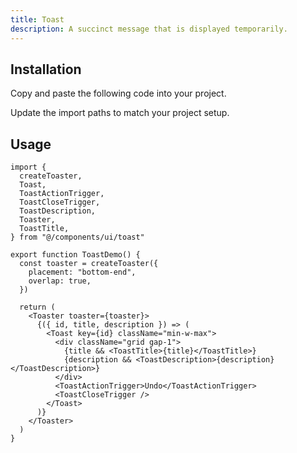 ```yaml
---
title: Toast
description: A succinct message that is displayed temporarily.
---
```


<ComponentPreview name="toast" />

## Installation

<ComponentInstall>

<Fragment slot="manual">

<Steps>

<Step>Copy and paste the following code into your project.</Step>

<ComponentSource path="registry/default/ui/toast.tsx" />

<Step>Update the import paths to match your project setup.</Step>

</Steps>

</Fragment>

</ComponentInstall>

## Usage

```tsx
import {
  createToaster,
  Toast,
  ToastActionTrigger,
  ToastCloseTrigger,
  ToastDescription,
  Toaster,
  ToastTitle,
} from "@/components/ui/toast"
```

```tsx
export function ToastDemo() {
  const toaster = createToaster({
    placement: "bottom-end",
    overlap: true,
  })

  return (
    <Toaster toaster={toaster}>
      {({ id, title, description }) => (
        <Toast key={id} className="min-w-max">
          <div className="grid gap-1">
            {title && <ToastTitle>{title}</ToastTitle>}
            {description && <ToastDescription>{description}</ToastDescription>}
          </div>
          <ToastActionTrigger>Undo</ToastActionTrigger>
          <ToastCloseTrigger />
        </Toast>
      )}
    </Toaster>
  )
}
```
